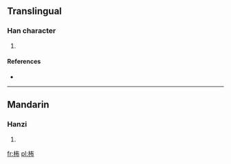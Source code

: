 ==Translingual==

===Han character===
{{Han char|rn=75|rad=木|as=05|sn=9|four=|canj=木大中月 (DKLB)}}

# {{defn|Han|sort=木05}}

====References====
* {{Han ref|kx=0520.120|dkj=14648|hdz=21180.040|uh=67E8|ud=26600}}

----

==Mandarin==

===Hanzi===
{{cmn-hanzi|pin=[[p]] (pu)|wg=<sup>u</sup>}}

# {{defn|Mandarin|sort=木05}}

[[fr:柨]]
[[pl:柨]]